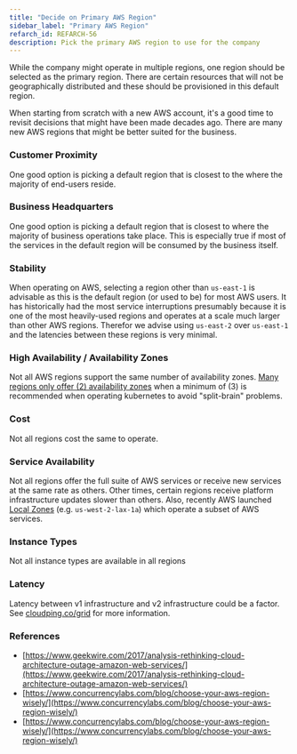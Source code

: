 ```yaml
---
title: "Decide on Primary AWS Region"
sidebar_label: "Primary AWS Region"
refarch_id: REFARCH-56
description: Pick the primary AWS region to use for the company
---
```


While the company might operate in multiple regions, one region should be selected as the primary region. There are
certain resources that will not be geographically distributed and these should be provisioned in this default region.

When starting from scratch with a new AWS account, it's a good time to revisit decisions that might have been made
decades ago. There are many new AWS regions that might be better suited for the business.

### Customer Proximity

One good option is picking a default region that is closest to the where the majority of end-users reside.

### Business Headquarters

One good option is picking a default region that is closest to where the majority of business operations take place.
This is especially true if most of the services in the default region will be consumed by the business itself.

### Stability

When operating on AWS, selecting a region other than `us-east-1` is advisable as this is the default region (or used to
be) for most AWS users. It has historically had the most service interruptions presumably because it is one of the most
heavily-used regions and operates at a scale much larger than other AWS regions. Therefor we advise using `us-east-2`
over `us-east-1` and the latencies between these regions is very minimal.

### High Availability / Availability Zones

Not all AWS regions support the same number of availability zones.
[Many regions only offer (2) availability zones](https://howto.lintel.in/list-of-aws-regions-and-availability-zones/)
when a minimum of (3) is recommended when operating kubernetes to avoid "split-brain" problems.

### Cost

Not all regions cost the same to operate.

### Service Availability

Not all regions offer the full suite of AWS services or receive new services at the same rate as others. Other times,
certain regions receive platform infrastructure updates slower than others. Also, recently AWS launched
[Local Zones](https://aws.amazon.com/about-aws/global-infrastructure/regions_az/#AWS_Local_Zones) (e.g.
`us-west-2-lax-1a`) which operate a subset of AWS services.

### Instance Types

Not all instance types are available in all regions

### Latency

Latency between v1 infrastructure and v2 infrastructure could be a factor. See
[cloudping.co/grid](https://www.cloudping.co/grid) for more information.

### References

- [https://www.geekwire.com/2017/analysis-rethinking-cloud-architecture-outage-amazon-web-services/](https://www.geekwire.com/2017/analysis-rethinking-cloud-architecture-outage-amazon-web-services/)
- [https://www.concurrencylabs.com/blog/choose-your-aws-region-wisely/](https://www.concurrencylabs.com/blog/choose-your-aws-region-wisely/)
- [https://www.concurrencylabs.com/blog/choose-your-aws-region-wisely/](https://www.concurrencylabs.com/blog/choose-your-aws-region-wisely/)
